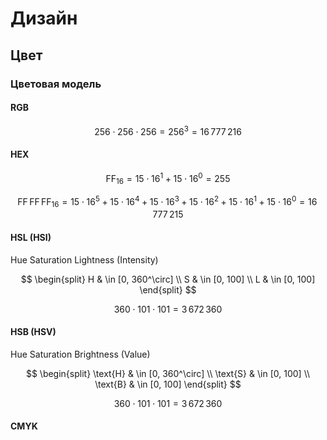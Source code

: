 # Дизайн {#appendix-design}

## Цвет {#appendix-design-color}


### Цветовая модель {#appendix-design-color-model}

#### RGB {#appendix-design-color-rgb}

$$
256 \cdot 256 \cdot 256 = 256^3 = 16\,777\,216
$$

#### HEX {#appendix-design-color-hex}

$$
\text{FF}_{16} = 15 \cdot 16^1 + 15 \cdot 16^0 = 255
$$

$$
\text{FF}\,\text{FF}\,\text{FF}_{16} = 15 \cdot 16^5 + 15 \cdot 16^4 + 15 \cdot 16^3 + 15 \cdot 16^2 + 15 \cdot 16^1 + 15 \cdot 16^0 = 16\,777\,215
$$

#### HSL (HSI) {#appendix-design-color-hsl}

Hue Saturation Lightness (Intensity)

$$
\begin{split}
H & \in [0, 360^\circ] \\
S & \in [0, 100] \\
L & \in [0, 100]
\end{split}
$$

$$
360 \cdot 101 \cdot 101 = 3\,672\,360
$$

#### HSB (HSV) {#appendix-design-color-hsb}

Hue Saturation Brightness (Value)

$$
\begin{split}
\text{H} & \in [0, 360^\circ] \\
\text{S} & \in [0, 100] \\
\text{B} & \in [0, 100]
\end{split}
$$

$$
360 \cdot 101 \cdot 101 = 3\,672\,360
$$

#### CMYK {#appendix-design-color-cmyk}


